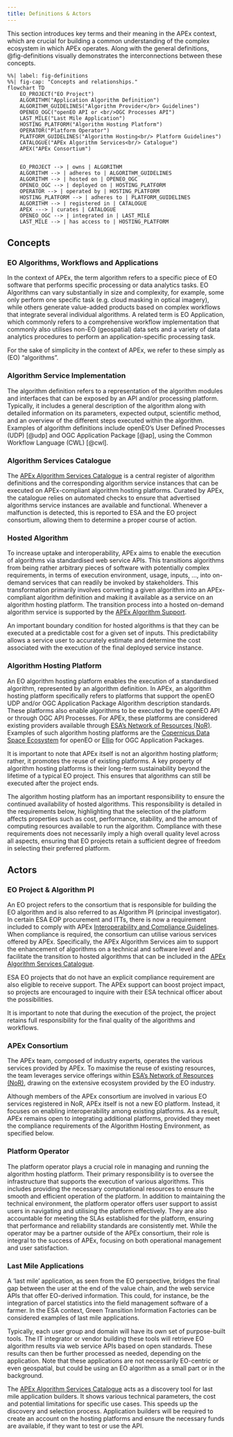 ```yaml
---
title: Definitions & Actors
---
```


This section introduces key terms and their meaning in the APEx context, which are crucial for building a common
understanding of the complex ecosystem in which APEx operates. Along with the general definitions, @fig-definitions
visually demonstrates the interconnections between these concepts.

```mermaid
%%| label: fig-definitions
%%| fig-cap: "Concepts and relationships."
flowchart TD
    EO_PROJECT("EO Project")
    ALGORITHM("Application Algorithm Definition")
    ALGORITHM_GUIDELINES("Algorithm Provider</br> Guidelines")
    OPENEO_OGC("openEO API or <br/>OGC Processes API")
    LAST_MILE("Last Mile Application")
    HOSTING_PLATFORM("Algorithm Hosting Platform")
    OPERATOR("Platform Operator")
    PLATFORM_GUIDELINES("Algorithm Hosting<br/> Platform Guidelines")
    CATALOGUE("APEx Algorithm Services<br/> Catalogue")
    APEX("APEx Consortium")


    EO_PROJECT --> | owns | ALGORITHM
    ALGORITHM --> | adheres to | ALGORITHM_GUIDELINES
    ALGORITHM --> | hosted on | OPENEO_OGC
    OPENEO_OGC --> | deployed on | HOSTING_PLATFORM
    OPERATOR --> | operated by | HOSTING_PLATFORM
    HOSTING_PLATFORM --> | adheres to | PLATFORM_GUIDELINES
    ALGORITHM --> | registered in | CATALOGUE
    APEX ---> | curates | CATALOGUE
    OPENEO_OGC --> | integrated in | LAST_MILE
    LAST_MILE --> | has access to | HOSTING_PLATFORM
```

## Concepts

### EO Algorithms, Workflows and Applications

In the context of APEx, the term algorithm refers to a specific piece of EO software that performs specific processing
or data analytics tasks. EO Algorithms can vary substantially in size and complexity, for example, some only perform one
specific task (e.g. cloud masking in optical imagery), while others generate value-added products based on complex
workflows that integrate several individual algorithms. A related term is EO Application, which commonly refers to a
comprehensive workflow implementation that commonly also utilises non-EO (geospatial) data sets and a variety of data
analytics procedures to perform an application-specific processing task.

For the sake of simplicity in the context of APEx, we refer to these simply as (EO) “algorithms”.

### Algorithm Service Implementation

The algorithm definition refers to a representation of the algorithm modules and interfaces that can be exposed by an
API and/or processing platform. Typically, it includes a general description of the algorithm along with detailed
information on its parameters, expected output, scientific method, and an overview of the different steps executed
within the algorithm. Examples of algorithm definitions include openEO’s User Defined Processes (UDP) [@udp] and OGC
Application Package [@ap], using the Common Workflow Language (CWL) [@cwl].

### Algorithm Services Catalogue

The [APEx Algorithm Services Catalogue](https://algorithm-catalogue.apex.esa.int/) is a central register of algorithm
definitions and the corresponding algorithm service instances that can be executed on APEx-compliant algorithm hosting
platforms. Curated by APEx, the catalogue relies on automated checks to ensure that advertised algorithms service
instances are available and functional. Whenever a malfunction is detected, this is reported to ESA and the EO project
consortium, allowing them to determine a proper course of action.

### Hosted Algorithm

To increase uptake and interoperability, APEx aims to enable the execution of algorithms via standardised web service
APIs. This transitions algorithms from being rather arbitrary pieces of software with potentially complex requirements,
in terms of execution environment, usage, inputs, …, into on-demand services that can readily be invoked by
stakeholders. This transformation primarily involves converting a given algorithm into an APEx-compliant algorithm
definition and making it available as a service on an algorithm hosting platform. The transition process into a hosted
on-demand algorithm service is supported by the [APEx Algorithm Support](../propagation/index.qmd).

An important boundary condition for hosted algorithms is that they can be executed at a predictable cost for a given set
of inputs. This predictability allows a service user to accurately estimate and determine the cost associated with the
execution of the final deployed service instance.

### Algorithm Hosting Platform

An EO algorithm hosting platform enables the execution of a standardised algorithm, represented by an algorithm
definition. In APEx, an algorithm hosting platform specifically refers to platforms that support the openEO UDP and/or
OGC Application Package Algorithm description standards. These platforms also enable algorithms to be executed by the
openEO API or through OGC API Processes. For APEx, these platforms are considered existing providers available through
[ESA’s Network of Resources (NoR)](https://nor-discover.org/). Examples of such algorithm hosting platforms are the
[Copernicus Data Space Ecosystem](https://dataspace.copernicus.eu/analyse/openeo) for openEO
or [Ellip](https://ellip.terradue.com/) for OGC Application Packages.

It is important to note that APEx itself is not an algorithm hosting platform; rather, it promotes the reuse of existing
platforms. A key property of algorithm hosting platforms is their long-term sustainability beyond the lifetime of a
typical EO project. This ensures that algorithms can still be executed after the project ends.

The algorithm hosting platform has an important responsibility to ensure the continued availability of hosted
algorithms. This responsibility is detailed in the requirements below, highlighting that the selection of the platform
affects properties such as cost, performance, stability, and the amount of computing resources available to run the
algorithm. Compliance with these requirements does not necessarily imply a high overall quality level across all
aspects, ensuring that EO projects retain a sufficient degree of freedom in selecting their preferred platform.

## Actors

### EO Project & Algorithm PI

An EO project refers to the consortium that is responsible for building the EO algorithm and is also referred to as
Algorithm PI (principal investigator). In certain ESA EOP procurement and ITTs, there is now a requirement included to
comply with APEx [Interoperability and Compliance Guidelines](../interoperability/index.md). When compliance is
required, the consortium can utilise various services offered by APEx. Specifically, the APEx Algorithm Services aim to
support the enhancement of algorithms on a technical and software level and facilitate the transition to hosted
algorithms that can be included in the [APEx Algorithm Services Catalogue](https://algorithm-catalogue.apex.esa.int/).

ESA EO projects that do not have an explicit compliance requirement are also eligible to receive support. The APEx
support can boost project impact, so projects are encouraged to inquire with their ESA technical officer about the
possibilities.

It is important to note that during the execution of the project, the project retains full responsibility for the final
quality of the algorithms and workflows.

### APEx Consortium

The APEx team, composed of industry experts, operates the various services provided by APEx. To maximise the reuse of
existing resources, the team leverages service offerings within
[ESA’s Network of Resources (NoR)](https://nor-discover.org/), drawing on the extensive ecosystem provided by the EO industry.

Although members of the APEx consortium are involved in various EO services registered in NoR, APEx itself is not a new
EO platform. Instead, it focuses on enabling interoperability among existing platforms. As a result, APEx remains open
to integrating additional platforms, provided they meet the compliance requirements of the Algorithm Hosting
Environment, as specified below.

### Platform Operator

The platform operator plays a crucial role in managing and running the algorithm hosting platform. Their primary
responsibility is to oversee the infrastructure that supports the execution of various algorithms. This includes
providing the necessary computational resources to ensure the smooth and efficient operation of the platform. In
addition to maintaining the technical environment, the platform operator offers user support to assist users in
navigating and utilising the platform effectively. They are also accountable for meeting the SLAs established for the
platform, ensuring that performance and reliability standards are consistently met. While the operator may be a partner
outside of the APEx consortium, their role is integral to the success of APEx, focusing on both operational management
and user satisfaction.

### Last Mile Applications

A 'last mile' application, as seen from the EO perspective, bridges the final gap between the user at the end of the
value chain, and the web service APIs that offer EO-derived information. This could, for instance, be the integration
of parcel statistics into the field management software of a farmer. In the ESA context, Green Transition Information
Factories can be considered examples of last mile applications.

Typically, each user group and domain will have its own set of purpose-built tools. The IT integrator or vendor building
these tools will retrieve EO algorithm results via  web service APIs based on open standards. These results can then be
further processed as needed, depending on the application. Note that these applications are not necessarily EO-centric
or even geospatial, but could be using an EO algorithm as a small part or in the background.

The [APEx Algorithm Services Catalogue](https://algorithm-catalogue.apex.esa.int/) acts as a discovery tool for last mile
application builders. It shows various technical parameters, the cost and potential limitations for specific use cases.
This speeds up the discovery and selection process. Application builders will be required to create an account on the
hosting platforms and ensure the necessary funds are available, if they want to test or use the API.
